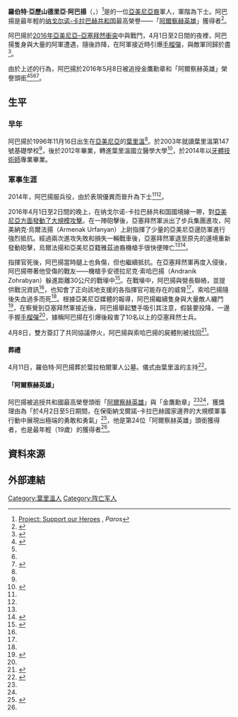 {{Infobox military person
|name          = 羅伯特·亞歷山德里亞·阿巴揚<br>Ռոբերտ Ալեքսանդրի Աբաջյան
|image         =
|image_size    = 260px
|alt           = 
|caption       =
|birth_date    = {{Birth date|1996|11|16}}<ref name="hetq1">{{Cite web|url=http://hetq.am/arm/news/67940/dasamatyannerum-misht-arajinn-er-inchpes-ev-kyanqum-dprocakan-husher-robert-abajyani-masin.html|title="Դասամատյաններում միշտ առաջինն էր, ինչպես և կյանքում". դպրոցական հուշեր Ռոբերտ Աբաջյանի մասին|website=Hetq.am|date=2016-05-12|accessdate=2016-05-13|language=hy|trans-title="He was always number one in the class, just like in life". Memories of Robert Abajyan from school|archive-url=https://web.archive.org/web/20160513124221/http://hetq.am/arm/news/67940/dasamatyannerum-misht-arajinn-er-inchpes-ev-kyanqum-dprocakan-husher-robert-abajyani-masin.html|archive-date=2016-05-13|dead-url=yes}}</ref>
|birth_place   = [[亞美尼亞|亞美尼亞]][[葉里溫|葉里溫]]
|death_date    = {{Death date and age|2016|4|2|1996|11|16}}
|death_place   = [[纳戈尔诺-卡拉巴赫|纳戈尔诺-卡拉巴赫]]{{link-en|馬爾塔克爾特|Aghdara (town)}}
|placeofburial_coordinates = <!-- {{Coord|LAT|LONG|display=inline,title}} -->
|nickname      = 「金髮男孩」（{{lang-hy|Կյաժ}}）<ref name="mediamax1" />
|birth_name    = 
|allegiance    = {{ARM}}<br />{{Flag|Nagorno-Karabakh Republic}}
|serviceyears  = 2014–2016
|rank          = 下士
|branch        = {{link-en|納戈爾諾-卡拉巴赫國防軍|Nagorno-Karabakh Defense Army}}
|servicenumber = 
|unit          = 
|commands      =
|battles       = [[2016年亞美尼亞–亞塞拜然衝突|2016年亞美尼亞–亞塞拜然衝突]]
|battles_label = 
|awards        = {{link-en|卡拉巴赫英雄|Hero of Artsakh}}<ref name="artsakhpress">{{Cite web|url=https://artsakhpress.am/eng/news/44181/junior-sergeant-robert-abajyan-was-posthumously-awarded-with-the-highest-honorary-title-of-the-hero-of-artsakh.html|title=Junior sergeant Robert Abajyan was posthumously awarded with the highest Honorary Title of the "Hero of Artsakh"|website=artsakhpress.am|date=2016-05-08|accessdate=2016-05-13|archive-date=2019-01-13|archive-url=https://web.archive.org/web/20190113182250/https://artsakhpress.am/eng/news/44181/junior-sergeant-robert-abajyan-was-posthumously-awarded-with-the-highest-honorary-title-of-the-hero-of-artsakh.html|dead-url=no}}</ref><ref name="newsam">{{cite web|url=http://news.am/arm/news/326202.html|title=Ռոբերտ Աբաջյանը հետմահու "Արցախի հերոս" կոչման է արժանացել|accessdate=2016-05-13|language=hy|trans-title=Robert Abajyan was posthumously awarded with "Hero of Artsakh"|archive-date=2020-09-29|archive-url=https://web.archive.org/web/20200929223103/https://news.am/arm/news/326202.html|dead-url=no}}</ref><br />金鷹獎章<ref name="newsam" />
|relations     =
|laterwork     =
|signature     = 
|website       = <!-- {{URL|example.com}} -->
}}

'''羅伯特·亞歷山德里亞·阿巴揚'''（{{lang-hy|Ռոբերտ Ալեքսանդրի Աբաջյան}}，{{bd|1996年|11月16日|2016年|4月2日|catIdx=A}}）<ref>[http://www.parosfoundation.org/projects/support-our-heroes/index.html 	Project: Support our Heroes] {{Wayback|url=http://www.parosfoundation.org/projects/support-our-heroes/index.html |date=20201224204716 }}, ''Paros''</ref>是{{link-en|納戈爾諾-卡拉巴赫國防軍|Nagorno-Karabakh Defense Army}}的一位[[亞美尼亞人|亞美尼亞裔]]軍人，軍階為下士。阿巴揚是最年輕的[[纳戈尔诺-卡拉巴赫共和国|纳戈尔诺-卡拉巴赫共和国]]最高榮譽——「[[阿爾察赫英雄|阿爾察赫英雄]]」獲得者<ref name="hetq2">{{Cite web|url=http://hetq.am/rus/news/67874/20-letnemu-robertu-abadzhyanu-posmertno-prisvoeno-zvanie-geroya-arcakha-v-nkr-nagradili-zashchitnikov-rodiniy-foto.html|title=20-летнему Роберту Абаджяну посмертно присвоено звание Героя Арцаха. В НКР наградили защитников родины (фото)|website=Hetq.am|date=2016-05-12|accessdate=2016-05-15|language=ru|archive-url=https://web.archive.org/web/20160511112312/http://hetq.am/rus/news/67874/20-letnemu-robertu-abadzhyanu-posmertno-prisvoeno-zvanie-geroya-arcakha-v-nkr-nagradili-zashchitnikov-rodiniy-foto.html|archive-date=2016-05-11|dead-url=yes}}</ref>。

阿巴揚於[[2016年亞美尼亞–亞塞拜然衝突|2016年亞美尼亞–亞塞拜然衝突]]中與{{link-en|亞塞拜然軍|Azerbaijani Armed Forces}}戰鬥，4月1日至2日間的夜裡，阿巴揚隻身與大量的阿軍遭遇，隨後詐降，在阿軍接近時引爆[[手榴彈|手榴彈]]，與敵軍同歸於盡<ref name="iravaban">{{Cite web|url=http://iravaban.net/en/125189.html#ad-image-0|title=Full of Life, Brave Hero – Robert Abajyan|website=iravaban.net|date=2016-04-24|accessdate=2016-05-13|archive-date=2020-07-04|archive-url=https://web.archive.org/web/20200704011144/https://iravaban.net/en/125189.html#ad-image-0|dead-url=no}}</ref>。

由於上述的行為，阿巴揚於2016年5月8日被追授金鷹勳章和「阿爾察赫英雄」榮譽頭銜<ref name=mediamax1>{{cite news|url=http://www.mediamax.am/am/news/karabakh/18187/|date=2016-05-10|title="Մոնումենտցի Կյաժը"՝ Արցախի հերոս Ռոբերտ Աբաջյանը|publisher=Mediamax|accessdate=2016-05-13|language=hy|trans-title="Kjazh" from Monument, Robert Abajyan - Hero of Artsakh|archive-date=2019-11-08|archive-url=https://web.archive.org/web/20191108225148/https://mediamax.am/am/news/karabakh/18187/|dead-url=no}}</ref><ref name="artsakhpress" /><ref name="newsam" /><ref>{{Cite web|url=http://hetq.am/arm/news/67874/20-amya-robert-abajyany-hetmahu-tchanachvel-e-arcakhi-heros-lxh-um-pargevatrel-en-hayreniqi-pashtpannerin-lusankarner.html|title=20-ամյա Ռոբերտ Աբաջյանը հետմահու ճանաչվել է Արցախի հերոս. ԼՂՀ-ում պարգեւատրել են հայրենիքի պաշտպաններին (լուսանկարներ)|website=Hetq.am|accessdate=2016-05-13|language=hy|trans-title=Robert Abajyan, 20, was posthumously awarded with the "Hero of Artsakh" title: Defenders of the motherland were awarded medals in NKR|archive-url=https://web.archive.org/web/20160510173104/http://hetq.am/arm/news/67874/20-amya-robert-abajyany-hetmahu-tchanachvel-e-arcakhi-heros-lxh-um-pargevatrel-en-hayreniqi-pashtpannerin-lusankarner.html|archive-date=2016-05-10|dead-url=yes}}</ref>。

== 生平 ==

=== 早年 ===
阿巴揚於1996年11月16日出生在[[亞美尼亞|亞美尼亞]]的[[葉里溫|葉里溫]]<ref name="hetq1" />。於2003年就讀葉里溫{{link-en|卡纳克爾-塞頓區|Kanaker-Zeytun District}}第147號基礎學校<ref name="hetq1" />，後於2012年畢業，轉進葉里溫國立醫學大學<ref name="hetq3">{{Cite web|url=http://hetq.am/arm/news/67965/kyazhy-drvagner-arcakhi-heros-robert-abajyani-usanoxakan-kyanqic.html|title=Կյաժը. դրվագներ Արցախի հերոս Ռոբերտ Աբաջյանի ուսանողական կյանքից|last1=Martirosyan|first1=Marine|last2=Pogosian|first2=Hakob|website=Hetq.am|date=2016-05-14|accessdate=2016-05-16|language=hy|archive-date=2018-09-15|archive-url=https://web.archive.org/web/20180915092710/http://hetq.am/arm/news/67965/kyazhy-drvagner-arcakhi-heros-robert-abajyani-usanoxakan-kyanqic.html|dead-url=no}}</ref>，於2014年以[[牙體技術師|牙體技術師]]專業畢業。

=== 軍事生涯 ===
2014年，阿巴揚服兵役，由於表現優異而晉升為下士<ref name="mediamax1" /><ref name="hayzinvor" />。

2016年4月1日至2日間的晚上，在纳戈尔诺-卡拉巴赫共和国國境線一帶，{{link-en|亞塞拜然軍|Azerbaijani Armed Forces}}對[[2016年亞美尼亞–亞塞拜然衝突|亞美尼亞方面發動了大規模攻擊]]。在一陣砲擊後，亞塞拜然軍派出了步兵集團進攻，阿美納克·烏爾法揚（Armenak Urfanyan）上尉指揮了少量的亞美尼亞邊防軍進行強烈抵抗。經過兩次進攻失敗和損失一輛戰車後，亞塞拜然軍退至原先的邊境重新發動砲擊，烏爾法揚和亞美尼亞籍雅茲迪裔機槍手{{link-en|卡拉瑪·斯洛揚|Karam Sloyan}}很快便陣亡<ref name="mediamax1" /><ref name="apress1">{{Cite web|url=http://iravaban.net/en/125189.html#ad-image-0|title=Armenian captain destroys tank and dozen enemy soldiers, sacrifices himself by eliminating attack|website=armenpress.am|date=2016-04-14|accessdate=2016-05-13|archive-date=2020-07-04|archive-url=https://web.archive.org/web/20200704011144/https://iravaban.net/en/125189.html#ad-image-0|dead-url=no}}</ref>。

指揮官死後，阿巴揚當時腿上也負傷，但也繼續抵抗。在亞塞拜然軍再度入侵後，阿巴揚帶著他受傷的戰友——機槍手安德拉尼克·索哈巴揚（Andranik Zohrabyan）躲進距離30公尺的戰壕中<ref name="hayzinvor">{{Cite web|url=http://www.hayzinvor.am/en/38879.html|title=Sergeant Robert Abajyan, by decree of the NKR President, was posthumously awarded the title "Hero of Artsakh" and awarded the "Golden Eagle".|last=Harutyunyan|first=Mher|date=2016-04-11|publisher=HayZinvor|accessdate=2016-05-13|archive-date=2020-01-11|archive-url=https://web.archive.org/web/20200111070620/http://www.hayzinvor.am/en/38879.html|dead-url=no}}</ref>。在戰壕中，阿巴揚與營長聯絡，並提供戰況資訊<ref name="hayzinvor" />，也知會了正向該地支援的各指揮官可能存在的威脅<ref name="hayzinvor" />，索哈巴揚隨後失血過多而死<ref name="mediamax1" />。根據亞美尼亞媒體的報導，阿巴揚繼續隻身與大量敵人纏鬥<ref>{{cite web|url=http://iravaban.net/en/123490.html#ad-image-0|title=Robert Abajyan alone fought against the Enemy for 5 hourst|accessdate=2016-05-13|archive-date=2018-11-27|archive-url=https://web.archive.org/web/20181127064556/http://iravaban.net/en/123490.html#ad-image-0|dead-url=no}}</ref>，在察覺到亞塞拜然軍接近後，阿巴揚舉起雙手吸引其注意，假裝要投降，一邊手握[[手榴彈|手榴彈]]<ref name="mediamax1" />，據稱阿巴揚在引爆後殺害了10名以上的亞塞拜然士兵。

4月8日，雙方簽訂了共同協議停火，阿巴揚與索哈巴揚的屍體則被找回<ref>{{cite news|url=https://armenpress.am/eng/news/842877/|title=Bodies of two Defense Army soldiers found as a result of searches|date=2016-04-09|publisher=Armenpress|accessdate=2016-05-14|location=Yerevan|archive-date=2021-04-27|archive-url=https://web.archive.org/web/20210427181311/https://armenpress.am/eng/news/842877|dead-url=no}}</ref>。

==== 葬禮 ====
4月11日，羅伯特·阿巴揚葬於葉拉柏爾軍人公墓。儀式由葉里溫的{{link-en|聖約翰施洗者教堂 (葉里溫)|Saint John the Baptist Church, Yerevan|聖約翰施洗者教堂}}主持<ref>{{cite web|url=http://ru.aravot.am/2016/04/11/206435/|title=Героя Роберта Абаджяна похоронили: он подорвал гранатой себя и нескольких врагов (ФОТО)|accessdate=2016-05-13|language=ru|archive-url=https://web.archive.org/web/20160520091144/http://ru.aravot.am/2016/04/11/206435/|archive-date=2016-05-20|dead-url=yes}}</ref>。

====「阿爾察赫英雄」 ====
阿巴揚被追授共和國最高榮譽頭銜「[[阿爾察赫英雄|阿爾察赫英雄]]」與「金鷹勳章」<ref name="mediamax1" /><ref name="newsam" />，獲獎理由為「於4月2日至5日期間，在保衛納戈爾諾-卡拉巴赫國家邊界的大規模軍事行動中展現出極端的勇敢和勇氣」<ref>{{Cite web |url=http://iravaban.net/en/126567.html |title=Robert Abajian, Soldier who fell on the Battlefield – Hero of Artsakh |access-date=2016-06-01 |archive-date=2018-09-15 |archive-url=https://web.archive.org/web/20180915092708/http://iravaban.net/en/126567.html |dead-url=no }}</ref>，他是第24位「阿爾察赫英雄」頭銜獲得者，也是最年輕（19歲）的獲得者<ref name="hetq2" />。

==資料來源==
{{reflist|35em}}
== 外部連結 ==
{{Commons category|Robert Abajyan}}

[[Category:葉里溫人|Category:葉里溫人]]
[[Category:阵亡军人|Category:阵亡军人]]